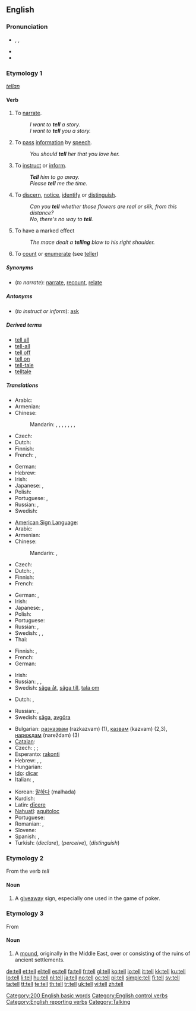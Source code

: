 {{wikipedia|Tell (disambiguation)}}
==English==

{{rank|each|between|face|175|tell|because|few|whom}}

===Pronunciation===
* {{enPR|tĕl}}, {{IPA|/tɛl/}}, {{SAMPA|/tEl/}}
* {{audio|en-us-tell.ogg|Audio (US)}}
* {{rhymes|ɛl}}

===Etymology 1===
{{etyl|ang}} ''[[tellan]]''

====Verb====
{{en-verb|tells|telling|told}}

# {{context|transitive|or|ditransitive}} To [[narrate]].
#: ''I want to '''tell''' a story''.
#: ''I want to '''tell''' you a story.''
# {{transitive}} To [[pass]] [[information]] by [[speech]].
#: ''You should '''tell''' her that you love her.''
# {{transitive}} To [[instruct]] or [[inform]].
#: '''''Tell''' him to go away.''
#: ''Please '''tell''' me the time.''
# {{intransitive}} To [[discern]], [[notice]], [[identify]] or [[distinguish]].
#: ''Can you '''tell''' whether those flowers are real or silk, from this distance?''
#: ''No, there's no way to '''tell'''.''
# {{intransitive}} To have a marked effect
#: ''The mace dealt a '''telling''' blow to his right shoulder.''
# To [[count]] or [[enumerate]] (see [[teller]])

=====Synonyms=====
* (''to narrate''): [[narrate]], [[recount]], [[relate]]

=====Antonyms=====
* (''to instruct or inform''): [[ask]]

=====Derived terms=====
* [[tell all]]
* [[tell-all]]
* [[tell off]]
* [[tell on]]
* [[tell-tale]]
* [[telltale]]

=====Translations=====
{{trans-top|to narrate}}
* Arabic: {{t|ar|حكى|tr=Hakaa|sc=Arab}}
* Armenian: {{t-|hy|պատմել|tr=patmel|sc=Hayeren|xs=Armenian}}
* Chinese:
*: Mandarin: {{t|zh|訴說|sc=Hani}},  {{t|zh|诉说|tr=sùshuō|sc=Hani}},  {{t|zh|敘說|sc=Hani}},  {{t|zh|叙说|tr=xùshuō|sc=Hani}},  {{t|zh|講|sc=Hani}},  {{t|zh|讲|tr=jiǎng|sc=Hani}},  {{t|zh|講述|sc=Hani}},  {{t|zh|讲述|tr=jiǎngshù|sc=Hani}}
* Czech: {{t-|cs|vyprávět}}
* Dutch: {{t+|nl|vertellen}}
* Finnish: {{t+|fi|kertoa}}
* French: {{t|fr|raconter}}, {{t|fr|narrer}}
{{trans-mid}}
* German: {{t+|de|erzählen}}
* Hebrew: {{t|he|לספר|tr=le-saper|sc=Hebr}}
* Irish: {{t-|ga|inis|xs=Irish}}
* Japanese: {{t|ja|述べる|tr=のべる, noberu|sc=Jpan}}, {{t|ja|物語る|tr=ものがたる, monogataru|sc=Jpan}}
* Polish: {{t|pl|opowiadać}}
* Portuguese: {{t+|pt|narrar}}, {{t+|pt|contar}}
* Russian: {{qualifier|imperfective}} {{t|ru|рассказывать|tr=rasskázyvat'|sc=Cyrl}},  {{qualifier|perfective}} {{t|ru|рассказать|tr=rasskazát'|sc=Cyrl}}
* Swedish: {{t+|sv|berätta}}
{{trans-bottom}}

{{trans-top|to pass information}}
* [[American Sign Language]]: {{tø|ase|1@Chin-PalmBack 1@FromChin-PalmUp}}
* Arabic: {{t|ar|أخبر|tr='áxbara|sc=Arab}}
* Armenian: {{t+|hy|ասել|tr=asel|sc=Hayeren|xs=Armenian}}
* Chinese:
*: Mandarin: {{t|zh|告訴|sc=Hani}},  {{t|zh|告诉|tr=gàosu|sc=Hani}}
* Czech: {{t|cs|říci}}
* Dutch: {{t+|nl|vertellen}}, {{t+|nl|zeggen}}
* Finnish: {{t+|fi|kertoa}}
* French: {{t|fr|dire}}
{{trans-mid}}
* German: {{t+|de|sagen}}, {{t+|de|erzählen}}
* Irish: {{t-|ga|abair|xs=Irish}}
* Japanese: {{t|ja|教える|tr=おしえる, oshieru|sc=Jpan}},  {{t|ja|言う|tr=いう, iu|sc=Jpan}}
* Polish: {{t|pl|powiedzieć}}
* Portuguese: {{t+|pt|contar}}
* Russian: {{qualifier|imperfective}} {{t|ru|говорить|tr=govorít'|sc=Cyrl}},  {{qualifier|perfective}} {{t|ru|сказать|tr=skazát'|sc=Cyrl}}
* Swedish: {{t+|sv|säga}}, {{t+|sv|berätta}}, {{t+|sv|tala om}}
* Thai: {{t-|th|บอก|tr=bòk|sc=Thai|xs=Thai}}
{{trans-bottom}}

{{trans-top|to instruct}}
* Finnish: {{t+|fi|käskeä}}, {{t+|fi|määrätä}}
* French: {{t|fr|dire}}
* German: {{t+|de|sagen}}
{{trans-mid}}
* Irish: {{t-|ga|abair|xs=Irish}}
* Russian: {{qualifier|imperfective}} {{t|ru|говорить|tr=govorít'|sc=Cyrl}},  {{qualifier|perfective}} {{t|ru|сказать|tr=skazát'|sc=Cyrl}},  {{qualifier|order}} {{t|ru|приказать|tr=prikazát'|sc=Cyrl}}
* Swedish: [[säga åt]], [[säga till]], [[tala om]]
{{trans-bottom}}

{{trans-top|to discern, notice, identify or distinguish}}
* Dutch: {{t+|nl|vertellen}}, {{t+|nl|zeggen}}
{{trans-mid}}
* Russian: {{qualifier|imperfective}} {{t|ru|различать|tr=različát'|sc=Cyrl}},  {{qualifier|perfective}} {{t|ru|различить|tr=različít'|sc=Cyrl}}
* Swedish: [[säga]], [[avgöra]]
{{trans-bottom}}

{{checktrans-top}}
* Bulgarian: [[разказвам]] (razkazvam) (1), [[казвам]] (kazvam) (2,3), [[нареждам]] (nareždam) (3)
* [[Catalan]]: {{t+|ca|explicar}}
* Czech: {{t|cs|říci}}; {{t-|cs|chápat}}; {{t-|cs|rozlišovat}}
* Esperanto: [[rakonti]]
* Hebrew: {{t|he|להבין|sc=Hebr}}, {{t|he|להגיד|sc=Hebr}}, {{t|he|להבדיל|sc=Hebr}}
* Hungarian: {{t|hu|elmond}}
* [[Ido]]: [[dicar]]
* Italian: {{t+|it|dire}}, {{t+|it|contare}}
{{trans-mid}}
* Korean: [[말하다]] (malhada)
* Kurdish: {{ku-Arab|[[گێڕان]]}}
* Latin: [[dicere|dīcere]]
* [[Nahuatl]]: [[aquitoloc]]
* Portuguese: {{t+|pt|dizer}}
* Romanian: {{t+|ro|spune}}, {{t+|ro|zice}}
* Slovene: {{t|sl|povedati}}
* Spanish: {{t+|es|decir}}, {{t+|es|contar}}
* Turkish: {{t+|tr|söylemek}} (''declare''), {{t+|tr|anlamak}} (''perceive''), {{t|tr|ayırmak}} (''distinguish'')
{{trans-bottom}}

===Etymology 2===
From the verb ''tell''

====Noun====
{{en-noun}}

# {{poker}} A [[giveaway]] sign, especially one used in the game of poker.

===Etymology 3===
From {{etyl|ar|en}} {{term|تل||lang=ar|sc=Arab|tr=tall|hill, elevation}}

====Noun====
{{en-noun}}

# {{archaeology}} A [[mound]], originally in the Middle East, over or consisting of the ruins of ancient settlements.

[[Category:200 English basic words]]
[[Category:English control verbs]]
[[Category:English reporting verbs]]
[[Category:Talking]]

[[de:tell]]
[[et:tell]]
[[el:tell]]
[[es:tell]]
[[fa:tell]]
[[fr:tell]]
[[gl:tell]]
[[ko:tell]]
[[io:tell]]
[[it:tell]]
[[kk:tell]]
[[ku:tell]]
[[lo:tell]]
[[li:tell]]
[[hu:tell]]
[[nl:tell]]
[[ja:tell]]
[[no:tell]]
[[oc:tell]]
[[pl:tell]]
[[simple:tell]]
[[fi:tell]]
[[sv:tell]]
[[ta:tell]]
[[tt:tell]]
[[te:tell]]
[[th:tell]]
[[tr:tell]]
[[uk:tell]]
[[vi:tell]]
[[zh:tell]]